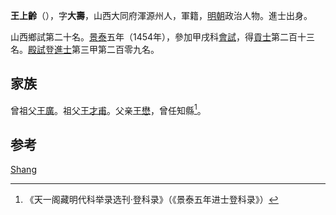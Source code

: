 '''王上齡'''（{{bd|1432年||？}}），字'''大壽'''，山西大同府渾源州人，軍籍，[[明朝|明朝]]政治人物。進士出身。

山西鄉試第二十名。[[景泰|景泰]]五年（1454年），參加甲戌科[[會試|會試]]，得[[貢士|貢士]]第二百十三名。[[殿試|殿試]]登[[進士|進士]]第三甲第二百零九名。

== 家族 ==
曾祖父[[王廣|王廣]]。祖父[[王才甫|王才甫]]。父亲[[王懋|王懋]]，曾任知縣<ref>《天一阁藏明代科举录选刊·登科录》（《景泰五年进士登科录》）</ref>。

== 参考 ==
{{reflist}}

{{明朝人物小作品}}
{{景泰五年甲戌科殿試金榜}}
{{Authority control}}
{{DEFAULTSORT:Wang王}}
[[Category:王姓|Shang]]